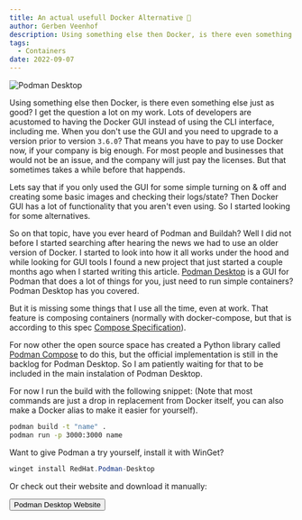 ```yaml
---
title: An actual usefull Docker Alternative 🐋
author: Gerben Veenhof
description: Using something else then Docker, is there even something else just as good? I get the question a lot on my work.
tags:
  - Containers
date: 2022-09-07
---
```




<Image src={PodmanDesktop} alt="Podman Desktop" format="avif" />

Using something else then Docker, is there even something else just as good? I get the question a lot on my work.
Lots of developers are acustomed to having the Docker GUI instead of using the CLI interface, including me.
When you don't use the GUI and you need to upgrade to a version prior to version `3.6.0`? That means you have to pay to use Docker now, if your company is big enough.
For most people and businesses that would not be an issue, and the company will just pay the licenses. But that sometimes takes a while before that happends.

Lets say that if you only used the GUI for some simple turning on & off and creating some basic images and checking their logs/state?
Then Docker GUI has a lot of functionality that you aren't even using. So I started looking for some alternatives.

So on that topic, have you ever heard of Podman and Buildah? Well I did not before I started searching after hearing the news we had to use an older version of Docker.
I started to look into how it all works under the hood and while looking for GUI tools I found a new project that just started a couple months ago when I started writing this article.
[Podman Desktop](https://podman-desktop.io/) is a GUI for Podman that does a lot of things for you, just need to run simple containers? Podman Desktop has you covered.

But it is missing some things that I use all the time, even at work. That feature is composing containers
(normally with docker-compose, but that is according to this spec [Compose Specification](https://github.com/compose-spec/compose-spec/blob/master/spec.md)).

For now other the open source space has created a Python library called [Podman Compose](https://github.com/containers/podman-compose) to do this,
but the official implementation is still in the backlog for Podman Desktop. So I am patiently waiting for that to be included in the main instalation of Podman Desktop.

For now I run the build with the following snippet:
(Note that most commands are just a drop in replacement from Docker itself, you can also make a Docker alias to make it easier for yourself).

```bash
podman build -t "name" .
podman run -p 3000:3000 name
```

Want to give Podman a try yourself, install it with WinGet?

```powershell
winget install RedHat.Podman-Desktop
```

Or check out their website and download it manually:

<FlexCenter>
  <Button href="https://podman-desktop.io/" icon="ph:link-bold">
    Podman Desktop Website
  </Button>
</FlexCenter>
